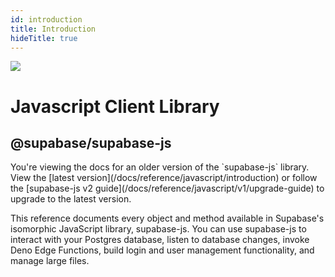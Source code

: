 ```yaml
---
id: introduction
title: Introduction
hideTitle: true
---
```


<div className="flex items-start gap-6 not-prose" id="introduction">
  <img src="/docs/img/icons/javascript-icon.svg" className="w-8 h-8 rounded" />
  <div className="flex flex-col gap-2">
    <h1 className="text-3xl text-scale-1200 m-0">Javascript Client Library</h1>
    <h2 className="text-base font-mono text-scale-1100">@supabase/supabase-js</h2>
  </div>
</div>

<div className="max-w-xl">

<Admonition type="caution">
  You're viewing the docs for an older version of the `supabase-js` library. View the [latest
  version](/docs/reference/javascript/introduction) or follow the [supabase-js v2
  guide](/docs/reference/javascript/v1/upgrade-guide) to upgrade to the latest version.
</Admonition>

This reference documents every object and method available in Supabase's isomorphic JavaScript
library, supabase-js. You can use supabase-js to interact with your Postgres database, listen to
database changes, invoke Deno Edge Functions, build login and user management functionality, and
manage large files.

</div>
